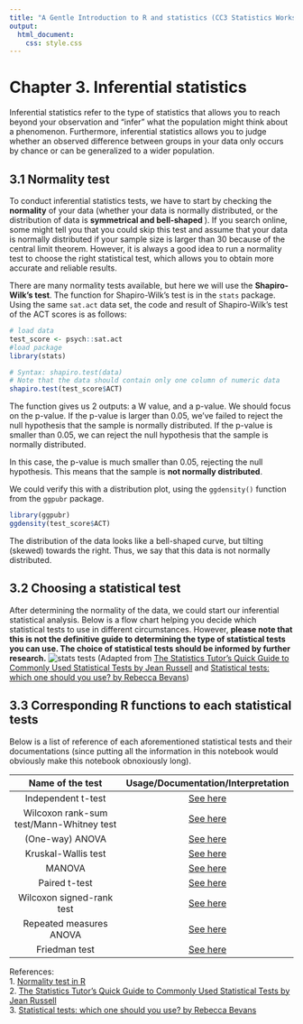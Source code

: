 ```yaml
---
title: "A Gentle Introduction to R and statistics (CC3 Statistics Workshop)"
output:
  html_document:
    css: style.css
---
```


# Chapter 3. Inferential statistics

Inferential statistics refer to the type of statistics that allows you to reach beyond your observation and "infer" what the population might think about a phenomenon. Furthermore, inferential statistics allows you to judge whether an observed difference between groups in your data only occurs by chance or can be generalized to a wider population. 

## 3.1 Normality test

To conduct inferential statistics tests, we have to start by checking the <strong>normality</strong> of your data (whether your data is normally distributed, or the distribution of data is <strong> symmetrical and bell-shaped </strong>). If you search online, some might tell you that you could skip this test and assume that your data is normally distributed if your sample size is larger than 30 because of the central limit theorem. However, it is always a good idea to run a normality test to choose the right statistical test, which allows you to obtain more accurate and reliable results. 

There are many normality tests available, but here we will use the <strong>Shapiro-Wilk's test</strong>. The function for Shapiro-Wilk's test is in the `stats` package. Using the same `sat.act` data set, the code and result of Shapiro-Wilk's test of the ACT scores is as follows: 

``` r
# load data
test_score <- psych::sat.act
#load package
library(stats) 

# Syntax: shapiro.test(data)  
# Note that the data should contain only one column of numeric data
shapiro.test(test_score$ACT)
```

The function gives us 2 outputs: a W value, and a p-value. We should focus on the p-value. If the p-value is larger than 0.05, we've failed to reject the null hypothesis that the sample is normally distributed. If the p-value is smaller than 0.05, we can reject the null hypothesis that the sample is normally distributed. 

In this case, the p-value is much smaller than 0.05, rejecting the null hypothesis. This means that the sample is <strong>not normally distributed</strong>. 

We could verify this with a distribution plot, using the `ggdensity()` function from the `ggpubr` package. 
``` r
library(ggpubr)
ggdensity(test_score$ACT)
```

The distribution of the data looks like a bell-shaped curve, but tilting (skewed) towards the right. Thus, we say that this data is not normally distributed. 

## 3.2 Choosing a statistical test

After determining the normality of the data, we could start our inferential statistical analysis. Below is a flow chart helping you decide which statistical tests to use in different circumstances. However, <strong> please note that this is not the definitive guide to determining the type of statistical tests you can use. The choice of statistical tests should be informed by further research.</strong>
![stats tests](stats_tests.png)
(Adapted from [The Statistics Tutor’s Quick Guide to Commonly Used Statistical Tests by Jean Russell](https://www.statstutor.ac.uk/resources/uploaded/tutorsquickguidetostatistics.pdf) and [Statistical tests: which one should you use? by Rebecca Bevans](https://www.scribbr.com/statistics/statistical-tests/))

## 3.3 Corresponding R functions to each statistical tests
Below is a list of reference of each aforementioned statistical tests and their documentations (since putting all the information in this notebook would obviously make this notebook obnoxiously long).

| Name of the test |  Usage/Documentation/Interpretation  |
|:---------------------:|:---------------------:|
| Independent t-test| [See here](http://www.sthda.com/english/wiki/unpaired-two-samples-t-test-in-r)|
| Wilcoxon rank-sum test/Mann-Whitney test| [See here](http://www.sthda.com/english/wiki/unpaired-two-samples-wilcoxon-test-in-r)|
| (One-way) ANOVA | [See here](http://www.sthda.com/english/wiki/one-way-anova-test-in-r)|
| Kruskal-Wallis test| [See here](http://www.sthda.com/english/wiki/kruskal-wallis-test-in-r)|
| MANOVA | [See here](http://www.sthda.com/english/wiki/manova-test-in-r-multivariate-analysis-of-variance)| | ANOSIM| [See here](https://www.rdocumentation.org/packages/vegan/versions/2.3-5/topics/anosim)| 
| Paired t-test| [See here](http://www.sthda.com/english/wiki/paired-samples-t-test-in-r) | 
| Wilcoxon signed-rank test| [See here](http://www.sthda.com/english/wiki/paired-samples-wilcoxon-test-in-r)| 
| Repeated measures ANOVA| [See here](https://www.datanovia.com/en/lessons/repeated-measures-anova-in-r/)| 
| Friedman test| [See here](https://www.datanovia.com/en/lessons/friedman-test-in-r/) | 




References: <br>
1. [Normality test in R](http://www.sthda.com/english/wiki/normality-test-in-r) <br>
2. [The Statistics Tutor’s Quick Guide to Commonly Used Statistical Tests by Jean Russell](https://www.statstutor.ac.uk/resources/uploaded/tutorsquickguidetostatistics.pdf)<br>
3. [Statistical tests: which one should you use? by Rebecca Bevans](https://www.scribbr.com/statistics/statistical-tests/)<br>